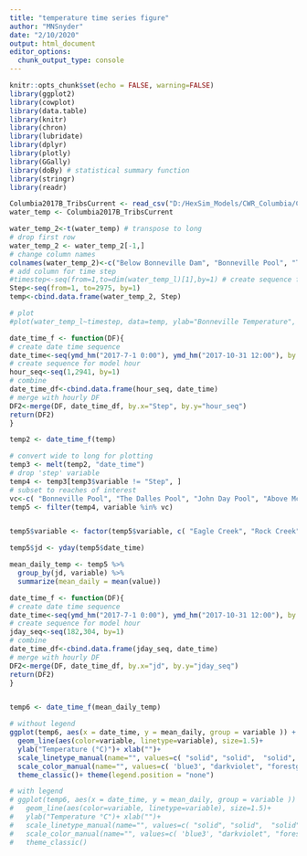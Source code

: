 ```yaml
---
title: "temperature time series figure"
author: "MNSnyder"
date: "2/10/2020"
output: html_document
editor_options: 
  chunk_output_type: console
---
```


```r
knitr::opts_chunk$set(echo = FALSE, warning=FALSE)
library(ggplot2)
library(cowplot)
library(data.table)
library(knitr)
library(chron)
library(lubridate)
library(dplyr)
library(plotly)
library(GGally)
library(doBy) # statistical summary function
library(stringr)
library(readr)
```


```r
Columbia2017B_TribsCurrent <- read_csv("D:/HexSim_Models/CWR_Columbia/Columbia [small]/Analysis/Data Lookup/Columbia2017B_TribsCurrent.csv")
water_temp <- Columbia2017B_TribsCurrent
```


```r

water_temp_2<-t(water_temp) # transpose to long
# drop first row
water_temp_2 <- water_temp_2[-1,]
# change column names
colnames(water_temp_2)<-c("Below Bonneville Dam", "Bonneville Pool", "The Dalles Pool", "John Day Pool", "Above McNary", "Skamokawa Creek", "Skamokawa Plume", "Mill Creek", "Abernethy Creek", "Abernethy Plume", "Germany Creek", "Cowlitz River", "Cowlitz Plume", "Kalama River", "Kalama Plume", "Lewis River", "Lewis Plume", "Sandy River", "Sandy Plume", "Washougal River", "Washougal Plume", "Bridal Veil Creek", "Bridal Veil Plume", "Wahkeena Creek", "Oneonta Creek", "Oneonta Plume", "Tanner Creek", "Tanner Plume", "Eagle Creek", "Eagle Plume", "Rock Creek", "Rock Plume", "Herman Creek ", "Herman Plume", "Wind River", "Wind Plume", "Little White Salmon River", "Little White Salmon Plume", "White Salmon River", "White Salmon Plume", "Klickitat River", "Klickitat Plume", "Deschutes River", "Deschutes Plume", "Umatilla River")
# add column for time step
#timestep<-seq(from=1,to=dim(water_temp_l)[1],by=1) # create sequence for number of hours of temp
Step<-seq(from=1, to=2975, by=1)
temp<-cbind.data.frame(water_temp_2, Step)

# plot
#plot(water_temp_l~timestep, data=temp, ylab="Bonneville Temperature", xlab=c("Model hour"))
```


```r

date_time_f <- function(DF){
# create date time sequence
date_time<-seq(ymd_hm("2017-7-1 0:00"), ymd_hm("2017-10-31 12:00"), by = "hour")
# create sequence for model hour
hour_seq<-seq(1,2941, by=1)
# combine
date_time_df<-cbind.data.frame(hour_seq, date_time)
# merge with hourly DF
DF2<-merge(DF, date_time_df, by.x="Step", by.y="hour_seq")
return(DF2)
}

temp2 <- date_time_f(temp)
```




```r
# convert wide to long for plotting
temp3 <- melt(temp2, "date_time")
# drop 'step' variable
temp4 <- temp3[temp3$variable != "Step", ]
# subset to reaches of interest
vc<-c( "Bonneville Pool", "The Dalles Pool", "John Day Pool", "Above McNary", "Eagle Creek", "Rock Creek", "Herman Creek ", "Wind River", "Little White Salmon River", "White Salmon River", "Klickitat River", "Deschutes River",  "Umatilla River")
temp5 <- filter(temp4, variable %in% vc)


temp5$variable <- factor(temp5$variable, c( "Eagle Creek", "Rock Creek", "Herman Creek ", "Wind River", "Little White Salmon River", "White Salmon River", "Klickitat River", "Deschutes River",  "Umatilla River", "Bonneville Pool", "The Dalles Pool", "John Day Pool", "Above McNary"))
```


```r
temp5$jd <- yday(temp5$date_time)

mean_daily_temp <- temp5 %>% 
  group_by(jd, variable) %>%
  summarize(mean_daily = mean(value))

date_time_f <- function(DF){
# create date time sequence
date_time<-seq(ymd_hm("2017-7-1 0:00"), ymd_hm("2017-10-31 12:00"), by = "day")
# create sequence for model hour
jday_seq<-seq(182,304, by=1)
# combine
date_time_df<-cbind.data.frame(jday_seq, date_time)
# merge with hourly DF
DF2<-merge(DF, date_time_df, by.x="jd", by.y="jday_seq")
return(DF2)
}


temp6 <- date_time_f(mean_daily_temp)
```

```r
# without legend
ggplot(temp6, aes(x = date_time, y = mean_daily, group = variable )) +
  geom_line(aes(color=variable, linetype=variable), size=1.5)+
  ylab("Temperature (°C)")+ xlab("")+
  scale_linetype_manual(name="", values=c( "solid", "solid",  "solid", "solid", "solid", "solid",   "solid", "solid","solid", "solid", "solid",  "solid", "solid"), labels = vc)+
  scale_color_manual(name="", values=c( 'blue3', "darkviolet", "forestgreen", "chocolate4", "coral1", "goldenrod", "firebrick2", "green1", "darkslategray3", 'black', 'gray40', 'gray68', 'gray86'), labels = vc)+
  theme_classic()+ theme(legend.position = "none")

# with legend
# ggplot(temp6, aes(x = date_time, y = mean_daily, group = variable )) +
#   geom_line(aes(color=variable, linetype=variable), size=1.5)+
#   ylab("Temperature °C")+ xlab("")+
#   scale_linetype_manual(name="", values=c( "solid", "solid",  "solid", "solid", "solid", "solid",   "solid", "solid","solid", "solid", "solid",  "solid", "solid"), labels = vc)+
#   scale_color_manual(name="", values=c( 'blue3', "darkviolet", "forestgreen", "chocolate4", "coral1", "goldenrod", "firebrick2", "green1", "darkslategray3", 'black', 'gray40', 'gray68', 'gray86'), labels = vc)+
#   theme_classic()
```


```r

```





